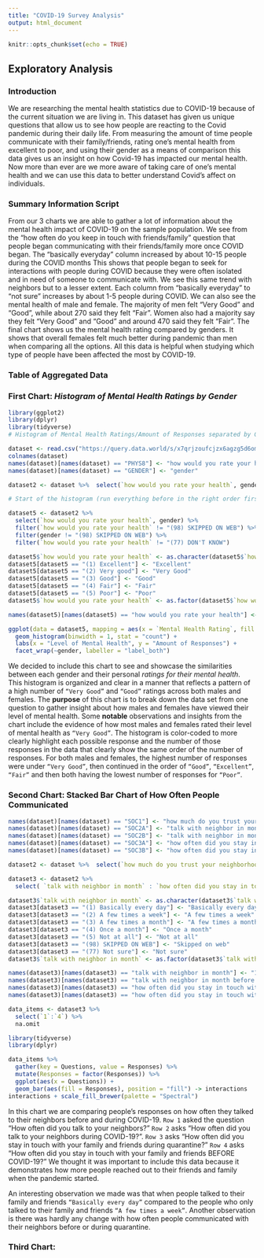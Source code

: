```yaml
---
title: "COVID-19 Survey Analysis"
output: html_document
---
```


```r
knitr::opts_chunk$set(echo = TRUE)
```

## **Exploratory Analysis**

### **Introduction** 

We are researching the mental health statistics due to COVID-19 because of the current situation we are living in. This dataset has given us unique questions that allow us to see how people are reacting to the Covid pandemic during their daily life. From measuring the amount of time people communicate with their family/friends, rating one’s mental health from excellent to poor, and using their gender as a means of comparison this data gives us an insight on how Covid-19 has impacted our mental health. Now more than ever are we more aware of taking care of one's mental health and we can use this data to better understand Covid’s affect on individuals. 

### **Summary Information Script**

From our 3 charts we are able to gather a lot of information about the mental health impact of COVID-19 on the sample population. We see from the “how often
do you keep in touch with friends/family” question that people began
communicating with their friends/family more once COVID began. The “basically everyday” column increased by about 10-15 people during the COVID months This shows that people began to seek for interactions with people during COVID
because they were often isolated and in need of someone to communicate with. We see this same trend with neighbors but to a lesser extent. Each column from “basically everyday” to “not sure” increases by about 1-5 people during COVID.
We can also see the mental health of male and female. The majority of men felt “Very Good” and “Good”, while about 270 said they felt “Fair”. Women also had a majority say they felt “Very Good” and “Good” and around 470 said they felt
“Fair". The final chart shows us the mental health rating compared by genders.
It shows that overall females felt much better during pandemic than men when comparing all the options. All this data is helpful when studying which type of people have been affected the most by COVID-19.

### **Table of Aggregated Data**


### **First Chart:** _Histogram of Mental Health Ratings by Gender_

```r
library(ggplot2)
library(dplyr)
library(tidyverse)
# Histogram of Mental Health Ratings/Amount of Responses separated by Gender----

dataset <- read.csv("https://query.data.world/s/x7qrjzoufcjzx6agzg5d6omncpzup7", header=TRUE, stringsAsFactors=FALSE)
colnames(dataset)
names(dataset)[names(dataset) == "PHYS8"] <- "how would you rate your health"
names(dataset)[names(dataset) == "GENDER"] <- "gender"

dataset2 <- dataset %>%  select(`how would you rate your health`, gender)
```

```r

# Start of the histogram (run everything before in the right order first)

dataset5 <- dataset2 %>%
  select(`how would you rate your health`, gender) %>%
  filter(`how would you rate your health` != "(98) SKIPPED ON WEB") %>%
  filter(gender != "(98) SKIPPED ON WEB") %>%
  filter(`how would you rate your health` != "(77) DON'T KNOW")

dataset5$`how would you rate your health` <- as.character(dataset5$`how would you rate your health`)
dataset5[dataset5 == "(1) Excellent"] <- "Excellent"
dataset5[dataset5 == "(2) Very good"] <- "Very Good"
dataset5[dataset5 == "(3) Good"] <- "Good"
dataset5[dataset5 == "(4) Fair"] <- "Fair"
dataset5[dataset5 == "(5) Poor"] <- "Poor"
dataset5$`how would you rate your health` <- as.factor(dataset5$`how would you rate your health`)

names(dataset5)[names(dataset5) == "how would you rate your health"] <- "Mental Health Rating"

ggplot(data = dataset5, mapping = aes(x = `Mental Health Rating`, fill = `Mental Health Rating`)) + 
  geom_histogram(binwidth = 1, stat = "count") +
  labs(x = "Level of Mental Health", y = "Amount of Responses") +
  facet_wrap(~gender, labeller = "label_both") 
```

We decided to include this chart to see and showcase the similarities between
each gender and their personal _ratings for their mental health_. This histogram
is organized and clear in a manner that reflects a pattern of a high number of `“Very Good”` and `“Good”` ratings across both males and females. The
**purpose** of this chart is to break down the data set from one question to gather insight about how males and females have viewed their level of mental health. Some **notable** observations and insights from the chart include the evidence of how most males and females rated their level of mental health as
`“Very Good”`. The histogram is color-coded to more clearly highlight each
possible response and the number of those responses in the data that clearly
show the same order of the number of responses. For both males and females, the highest number of responses were under `“Very Good”`, then continued in the order
of `“Good”`, `“Excellent”`, `“Fair”` and then both having the lowest number of
responses for `“Poor”`.

### **Second Chart:** Stacked Bar Chart of How Often People Communicated

```r

names(dataset)[names(dataset) == "SOC1"] <- "how much do you trust your neighborhood"
names(dataset)[names(dataset) == "SOC2A"] <- "talk with neighbor in month"
names(dataset)[names(dataset) == "SOC2B"] <- "talk with neighbor in month before covid"
names(dataset)[names(dataset) == "SOC3A"] <- "how often did you stay in touch with family/friends"
names(dataset)[names(dataset) == "SOC3B"] <- "how often did you stay in touch with family/friend before covid"

dataset2 <- dataset %>%  select(`how much do you trust your neighborhood`:`how often did you stay in touch with family/friend before covid`)

dataset3 <- dataset2 %>%
  select( `talk with neighbor in month` : `how often did you stay in touch with family/friend before covid`)

dataset3$`talk with neighbor in month` <- as.character(dataset3$`talk with neighbor in month`)
dataset3[dataset3 == "(1) Basically every day"] <- "Basically every day"
dataset3[dataset3 == "(2) A few times a week"] <- "A few times a week"
dataset3[dataset3 == "(3) A few times a month"] <- "A few times a month"
dataset3[dataset3 == "(4) Once a month"] <- "Once a month"
dataset3[dataset3 == "(5) Not at all"] <- "Not at all"
dataset3[dataset3 == "(98) SKIPPED ON WEB"] <- "Skipped on web"
dataset3[dataset3 == "(77) Not sure"] <- "Not sure"
dataset3$`talk with neighbor in month` <- as.factor(dataset3$`talk with neighbor in month`)

names(dataset3)[names(dataset3) == "talk with neighbor in month"] <- "1"
names(dataset3)[names(dataset3) == "talk with neighbor in month before covid"] <- "2"
names(dataset3)[names(dataset3) == "how often did you stay in touch with family/friends"] <- "3"
names(dataset3)[names(dataset3) == "how often did you stay in touch with family/friend before covid"] <- "4"
```
```r
data_items <- dataset3 %>% 
  select(`1`:`4`) %>%
  na.omit

library(tidyverse)
library(dplyr)

data_items %>%  
  gather(key = Questions, value = Responses) %>% 
  mutate(Responses = factor(Responses)) %>% 
  ggplot(aes(x = Questions)) + 
  geom_bar(aes(fill = Responses), position = "fill") -> interactions
interactions + scale_fill_brewer(palette = "Spectral")
```


In this chart we are comparing people’s responses on how often they talked to their neighbors before and during COVID-19. `Row 1` asked the question “How often did you talk to your neighbors?” `Row 2` asks “How often did you talk to your neighbors during COVID-19?”. `Row 3` asks “How often did you stay in touch with your family and friends during quarantine?” `Row 4` asks “How often did you stay in touch with your family and friends BEFORE COVID-19?” We thought it was important to include this data because it demonstrates how more people reached out to their friends and family when the pandemic started.

An interesting observation we made was that when people talked to their family and friends `“Basically every day”` compared to the people who only talked to their family and friends `“A few times a week”`. Another observation is there was hardly any change with how often people communicated with their neighbors before or during quarantine.

### **Third Chart:** 
